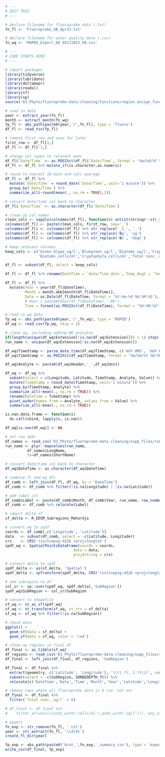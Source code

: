 ```r
# ---
# EDIT THIS
# ---

# declare filename for fluoroprobe data (.txt)
fn_fl <- 'Fluoroprobe_GB_Apr23.txt'

# declare filename for water quality data (.csv)
fn_wq <- 'MOPED_Export_60_04172023_GB.csv'
```

```r
# ---
# CODE STARTS HERE
# ---

# import packages
library(tidyverse)
library(lubridate)
library(deltamapr)
library(readxl)
library(sf)
library(sp)
source('03_Phyto/fluoroprobe-data-cleaning/functions/region_assign_funcs.R')

# read in data
year <- extract_year(fn_fl)
month <- extract_month(fn_wq)
fp_fl <- abs_path(paste0(year,'/',fn_fl), type = 'fluoro')
df_fl <- read_tsv(fp_fl)

# remove first row and save for later
first_row <- df_fl[1,]
df_fl <- df_fl[-1,]

# change col types to relevant ones
df_fl$`Date/Time` <- as.POSIXct(df_fl$`Date/Time`, format = '%m/%d/%Y %H:%M:%S')
df_fl <- df_fl %>% mutate_if(is.character,as.numeric)

# round to nearest 10 mins and calc average
df_fl <- df_fl %>%
  mutate(`Date/Time` = round_date(`Date/Time`, unit='1 minute')) %>%
  group_by(`Date/Time`) %>%
  summarize_all(~round(mean(., na.rm = TRUE),2))

# convert date/time col back to character
df_fl$`Date/Time` <- as.character(df_fl$`Date/Time`)

# clean up col names
clean_cols <- sapply(colnames(df_fl), function(x) unlist(stringr::str_split(x, "\\.{2,}"))[[1]])
colnames(df_fl) <- paste(clean_cols, first_row, sep='_')
colnames(df_fl) <- colnames(df_fl) %>% str_replace('_1_', '_')
colnames(df_fl) <- colnames(df_fl) %>% str_replace('�g', 'ug')
colnames(df_fl) <- colnames(df_fl) %>% str_replace('�C', 'degC')

# keep relevant columns
keep_cols <- c('Green Algae_ug/l','Bluegreen_ug/l','Diatoms_ug/l','Cryptophyta_ug/l','Green Algae_cells/ml','Bluegreen_cells/ml',
               'Diatoms_cells/ml','Cryptophyta_cells/ml','Total conc._ug/l','Temp. Sample_degC','Date/Time_date')

df_fl <- subset(df_fl, select = keep_cols)

df_fl <- df_fl %>% rename(DateTime = `Date/Time_date`, Temp_degC = `Temp. Sample_degC`)

df_fl <- df_fl %>%
  mutate(Year = year(df_fl$DateTime),
         Month = month.abb[month(df_fl$DateTime)],
         Date = as.Date(df_fl$DateTime, format = '%Y-%m-%d %H:%M:%S'),
         # Hour = paste0(hour(df_fl$DateTime),':00'),
         Time = format(as.POSIXct(df_fl$DateTime), format = "%H:%M:%S"))

# read in wq data
fp_wq <- abs_path(paste0(year,'/',fn_wq), type = 'MOPED')
df_wq <- read_csv(fp_wq, skip = 2)

# clean up, including adding WQ analytes
if(length(unique(df_wq$Extension[!is.na(df_wq$Extension)])) > 1) stop('ERROR: more than one extension value in wq data')
run_name <- unique(df_wq$Extension[!is.na(df_wq$Extension)])

df_wq$TimeStamp <- parse_date_time(df_wq$TimeStamp, c('mdY HMS', 'mdY HM'))
df_wq$TimeStamp <- as.POSIXct(df_wq$TimeStamp, format = '%m/%d/%Y %H:%M:%S')

df_wq$Analyte <- paste0(df_wq$Header,'_',df_wq$Unit)

df_wq <- df_wq %>%
  subset(select = c(Longitude, Latitude, TimeStamp, Analyte, Value)) %>%
  mutate(TimeStamp = round_date(TimeStamp, unit='1 minute')) %>%
  group_by(TimeStamp, Analyte) %>%
  summarize_all(~mean(., na.rm = TRUE)) %>%
  rename(DateTime = TimeStamp) %>%
  pivot_wider(names_from = Analyte, values_from = Value) %>%
  summarize_all(~mean(., na.rm = TRUE))

is.nan.data.frame <- function(x)
  do.call(cbind, lapply(x, is.nan))

df_wq[is.nan(df_wq)] <- NA

# set run abbv
df_names <- read_csv('03_Phyto/fluoroprobe-data-cleaning/supp_files/run_names.csv')
run_name <- plyr::mapvalues(run_name, 
          df_names$LongName, 
          to=df_names$ShortName)

# convert date/time col back to character
df_wq$DateTime <- as.character(df_wq$DateTime)

# combine fl and wq dfs
df_comb <- left_join(df_fl, df_wq, by = 'DateTime')
df_comb <- df_comb %>% filter(!is.na(Longitude) | !is.na(Latitude))

# add label col
df_comb$Label <- paste(df_comb$Month, df_comb$Year, run_name, row_number(df_comb$Month))
df_comb <- df_comb %>% relocate(Label)

# import delta sf
sf_delta <- R_EDSM_Subregions_Mahardja

# convert wq to spdf
coords <- df_comb[,c('Longitude', 'Latitude')]
data   <- subset(df_comb, select = -c(Latitude, Longitude))
crs    <- CRS('+init=epsg:4326 +proj=longlat')
spdf_wq <- SpatialPointsDataFrame(coords = coords,
                               data = data, 
                               proj4string = crs)

# convert delta to spdf
spdf_delta <- as(sf_delta, 'Spatial')
spdf_delta <- spTransform(spdf_delta, CRS('+init=epsg:4326 +proj=longlat'))

# add subregion to df
col_sr <- sp::over(spdf_wq, spdf_delta[,'SubRegion'])
spdf_wq$SubRegion <- col_sr$SubRegion

# convert to shapefile
sf_wq <- st_as_sf(spdf_wq)
sf_wq <- st_transform(sf_wq, st_crs = sf_delta)
sf_wq <- sf_wq %>% filter(!is.na(SubRegion))

# check data
ggplot() +
  geom_sf(data = sf_delta) +
  geom_sf(data = sf_wq, color = 'red')

# clean up regions in final df
df_final <- as_tibble(sf_wq)
df_regions <- read_csv('03_Phyto/fluoroprobe-data-cleaning/supp_files/regions_fluoro.csv')
df_final <- left_join(df_final, df_regions, 'SubRegion')

df_final <- df_final %>%
  extract(geometry, c('Latitude', 'Longitude'), '\\((.*), (.*)\\)', convert = TRUE) %>%
  subset(select = -c(SubRegion, SONDEDEPTH_ft)) %>%
  relocate(c('DateTime','Date','Time','Month','Year','Latitude','Longitude','Region'))

# remove rows where all fluoroprobe data is 0 (ie. not on)
df_final <- df_final %>%
  filter(`Total conc._ug/l` > 0)

# df_final <- df_final %>%
#    filter_at(vars(c(ends_with('cells/ml'),ends_with('ug/l'))), any_vars(. > 0))

# export
fn_exp <- str_remove(fn_fl, '.txt')
year <- str_extract(fn_fl, '\\d{4}')
create_fl_dir(year)

fp_exp <- abs_path(paste0('0cat_',fn_exp,'_summary.csv'), type = 'export', year = year)
write_csv(df_final, fp_exp)
```

